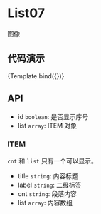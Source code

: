 
<Meta title="MDX/List07" component={List07} />

<style>
  {`
    h2 {
      color: rgba(0, 0, 0, 0.88);
      font-weight: 500;
      font-family: Avenir,-apple-system,BlinkMacSystemFont,'Segoe UI',Roboto,'Helvetica Neue',Arial,'Noto Sans',sans-serif,'Apple Color Emoji','Segoe UI Emoji','Segoe UI Symbol','Noto Color Emoji',sans-serif;
      font-size: 24px;
      line-height: 32px;
    }
    ul, ol {
      list-style: none;
      padding: 0;
      margin: 0;
    }
    ul li {
      margin-left: 20px;
      padding-left: 4px;
      list-style-type: circle;
    }
  `}
</style>

# List07

图像

## 代码演示


<Canvas>
  <Story
    name="default"
    args={{
      list: [
        {
          title: "ti",
          label: "label副标题",
          cnt: "美容点滴の問合せ先とは異なりますのでご了承下さい。测试文字测试文字测试文字测试文字测试文字测试文字测试文字测试文字测试文字测试文字测试文字",
          list: [],
        },
        {
          title: "title主题title主题title主题title主题",
          label:
            "label副标题label副标题label副标题label副标题label副标题label副标题label副标题label副标题label副标题label副标题",
          cnt: "",
          list: [
            "取扱い中止の検査項目について",
            "3月末で下記項目を取扱い中止とさせていただきます。",
            "大変ご不便おかけいたしますが、引き続きよろしくお願い申し上げます。",
          ],
        },
        {
          title: "title主题title主题title主题title主题",
          label:
            "label副标题label副标题label副标题label副标题label副标题label副标题label副标题label副标题label副标题label副标题",
          cnt: "",
          list: [
            "取扱い中止の検査項目について",
            "3月末で下記項目を取扱い中止とさせていただきます。",
            "大変ご不便おかけいたしますが、引き続きよろしくお願い申し上げます。",
          ],
        },
        {
          title: "title主题title主题title主题title主题",
          label:
            "label副标题label副标题label副标题label副标题label副标题label副标题label副标题label副标题label副标题label副标题",
          cnt: "",
          list: [
            "取扱い中止の検査項目について",
            "3月末で下記項目を取扱い中止とさせていただきます。",
            "大変ご不便おかけいたしますが、引き続きよろしくお願い申し上げます。",
          ],
        },
      ],
      id: true,
    }}
  >
    {Template.bind({})}
  </Story>
</Canvas>

## API

- id `boolean`: 是否显示序号
- list `array`: ITEM 对象

### ITEM

`cnt` 和 `list` 只有一个可以显示。

- title `string`: 内容标题
- label `string`: 二级标签
- cnt `string`: 段落内容
- list `array`: 内容数组

